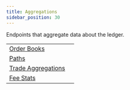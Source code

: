 ```yaml
---
title: Aggregations
sidebar_position: 30
---
```



Endpoints that aggregate data about the ledger.

<MethodTable title="Resource Types">

|                                                       |   |
| ----------------------------------------------------- | - |
| [Order Books](./order-books/README.mdx)               |   |
| [Paths](./paths/README.mdx)                           |   |
| [Trade Aggregations](./trade-aggregations/README.mdx) |   |
| [Fee Stats](./fee-stats/README.mdx)                   |   |

</MethodTable>
